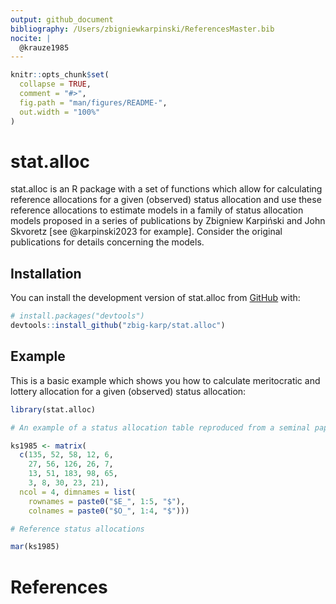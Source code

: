 ```yaml
---
output: github_document
bibliography: /Users/zbigniewkarpinski/ReferencesMaster.bib
nocite: |
  @krauze1985
---
```


<!-- README.md is generated from README.Rmd. Please edit that file -->

```r
knitr::opts_chunk$set(
  collapse = TRUE,
  comment = "#>",
  fig.path = "man/figures/README-",
  out.width = "100%"
)
```

# stat.alloc

<!-- badges: start -->
<!-- badges: end -->

stat.alloc is an R package with a set of functions which allow for calculating reference allocations for a given (observed) status allocation and use these reference allocations to estimate models in a family of status allocation models proposed in a series of publications by Zbigniew Karpiński and John Skvoretz [see @karpinski2023 for example]. Consider the original publications for details concerning the models.

## Installation

You can install the development version of stat.alloc from [GitHub](https://github.com/) with:

``` r
# install.packages("devtools")
devtools::install_github("zbig-karp/stat.alloc")
```

## Example

This is a basic example which shows you how to calculate meritocratic and lottery allocation for a given (observed) status allocation:

```r
library(stat.alloc)

# An example of a status allocation table reproduced from a seminal paper by Krauze and Słomczyński (1985). It shows counts of individual from a given educational category (row of the matrix) who end up in a given occupational status (column of the matrix).

ks1985 <- matrix(
  c(135, 52, 58, 12, 6, 
    27, 56, 126, 26, 7, 
    13, 51, 183, 98, 65, 
    3, 8, 30, 23, 21), 
  ncol = 4, dimnames = list(
    rownames = paste0("$E_", 1:5, "$"), 
    colnames = paste0("$O_", 1:4, "$")))

# Reference status allocations 

mar(ks1985)
```

# References

